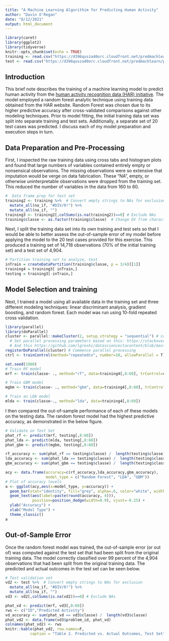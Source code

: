 ```yaml
---
title: "A Machine Learning Algorithim for Predicting Human Activity"
author: "Davin O'Regan"
date: "8/12/2021"
output: html_document
---
```


```r
library(caret)
library(ggplot2)
library(tidyverse)
knitr::opts_chunk$set(echo = TRUE)
training <- read.csv("https://d396qusza40orc.cloudfront.net/predmachlearn/pml-training.csv")
test <- read.csv("https://d396qusza40orc.cloudfront.net/predmachlearn/pml-testing.csv")

```

## Introduction

This brief note describes the training of a machine learning model to predict human activity from the  [human activity recognition data (HAR) initiative](http://web.archive.org/web/20161224072740/http:/groupware.les.inf.puc-rio.br/har). The model employed a random forest analytic technique using training data obtained from the HAR website. Random Forest was chosen due to its higher predictive accuracy after cross-validated comparisons against other modeling techniques. Prior to model fitting, the initial training data set was split into separate training and test sets. Additionally, a separate set of 20 test cases was predicted. I discuss each of my model preparation and execution steps in turn.

## Data Preparation and Pre-Processing

First, I inspected the raw training data using cross tabs and histogram plots and found that large numbers of variables contained entirely empty or nonsensical observations. The missing observations were so extensive that imputation would be verge on data fabrication. These "NA", empty, or otherwise uninterpretable observations were dropped from the training set. This reduced the number of variables in the data from 160 to 60. 

````r
#  Data frame prep for test set
training2 <- training %>%  # Convert empty strings to NAs for exclusion
  mutate_all(na_if, "#DIV/0!") %>%
  mutate_all(na_if, "")
training3 <- training2[,colSums(is.na(training2))==0] # Exclude NAs
training$classe <- as.factor(training$classe)  # Change DV from character to a factor variable
````

Next, I split the training data set into its own training and test sets so that I would be able to better assess the out-of-sample error of my model before applying the model to the 20 test cases provided for this exercise. This produced a training set of 14,718 observations (70% of the initial training set) and a test set of 4,904.

````r
# Partition training set to analyze, test
inTrain = createDataPartition(training$classe, p = 3/4)[[1]] 
training4 = training3[ inTrain,] 
testing = training3[-inTrain,]
````

## Model Selection and training

Next, I trained a model using all available data in the training set and three different modeling techniques: linear discriminant analysis, gradient boosting, and random forest. Each model was run using 10-fold repeated cross validation. 

````r
library(parallel)
library(doParallel)
cluster <- parallel::makeCluster(2, setup_strategy = "sequential") # convention to leave 1 core for OS
  # Set parallel processing parameters based on this: https://stackoverflow.com/questions/62730783/error-in-makepsockclusternames-spec-cluster-setup-failed-3-of-3-work
  # And this https://github.com/lgreski/datasciencectacontent/blob/master/markdown/pml-randomForestPerformance.md
registerDoParallel(cluster) # Commence parallel processing
ctrl <- trainControl(method="repeatedcv", number=10, allowParallel = T) # Set cross validation parameters

set.seed(1980)
# Train RF model
mrf <- train(classe~ ., method="rf", data=training4[,8:60], trControl=ctrl)

# Train GBM model
mgbm <- train(classe~ ., method="gbm", data=training4[,8:60], trControl=ctrl)

# Train an LDA model
mlda <- train(classe~., method="lda", data=training4[,8:60])

````

I then compared the out-of-sample performance of each of these models on the testing data. The random forest model had the highest predictive accuracy, as demonstrated in the below figure.

````r
# Validate on Test Set
phat_rf <- predict(mrf, testing[,8:60])
phat_lda <- predict(mlda, testing[,8:60])
phat_gbm <- predict(mgbm, testing[,8:60])

rf_accuracy <- sum(phat_rf == testing$classe) /  length(testing$classe)
lda_accuracy <- sum(phat_lda == testing$classe) /  length(testing$classe)
gbm_accuracy <- sum(phat_gbm == testing$classe) /  length(testing$classe)

acy <- data.frame(accuracy=c(rf_accuracy,lda_accuracy,gbm_accuracy), 
                  model_type = c("Random Forest", "LDA", "GBM"))
# Plot of accuracy levels
a <- ggplot(acy,aes(x=model_type, y=accuracy)) +
  geom_bar(stat="identity", fill="grey", alpha=.6, color="white", width=.5) +
  geom_text(aes(label=paste(round(accuracy, 4))), 
            position=position_dodge(width=0.9), vjust=-0.25) +
  ylab("Accuracy") +
  xlab("Model Type") +
  theme_classic()
a
````

## Out-of-Sample Error

Once the random forest model was trained, the out-of-sample error (or out of) was computed against the test set that had been split from the original training data. The model correctly classified over 99 percent of the 4,904 observations that had been split from the original training data. The predicted and actual outcomes in the test set can be seen below.

````r
# Test validation set
vd2 <- test %>%  # Convert empty strings to NAs for exclusion
  mutate_all(na_if, "#DIV/0!") %>%
  mutate_all(na_if, "")
vd3 <- vd2[,colSums(is.na(vd2))==0] # Exclude NAs

phat_vd <- predict(mrf, vd3[,8:60])
rws <- c("ID","Predicted Activity")
vd_accuracy <- sum(phat_vd == vd3$classe) /  length(vd3$classe)
phat_vd2 <- data.frame(vd3$problem_id, phat_vd)
colnames(phat_vd2) <- rws
knitr::kable(phat_vd2, row.names=F,
           caption = "Table 2. Predicted vs. Actual Outcomes, Test Set") 
````
